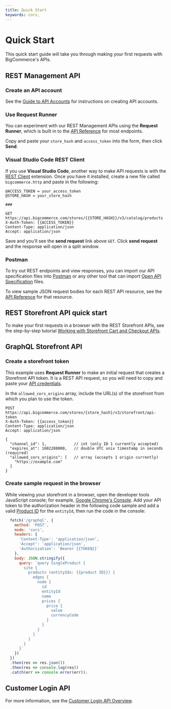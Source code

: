 ```yaml
---
title: Quick Start
keywords: cors, 
---
```


# Quick Start

This quick start guide will take you through making your first requests with BigCommerce's APIs.

## REST Management API

### Create an API account

See the [Guide to API Accounts](/docs/start/authentication/api-accounts) for instructions on creating API accounts.

### Use Request Runner

You can experiment with our REST Management APIs using the **Request Runner**, which is built in to the [API Reference](/docs/api) for most endpoints.

Copy and paste your `store_hash` and `access_token` into the form, then click **Send**.

### Visual Studio Code REST Client

If you use **Visual Studio Code**, another way to make API requests is with the [REST Client](https://marketplace.visualstudio.com/items?itemName=humao.rest-client) extension. Once you have it installed, create a new file called `bigcommerce.http` and paste in the following:

```http
@ACCESS_TOKEN = your_access_token
@STORE_HASH = your_store_hash

###

GET https://api.bigcommerce.com/stores/{{STORE_HASH}}/v3/catalog/products
X-Auth-Token: {{ACCESS_TOKEN}}
Content-Type: application/json
Accept: application/json
```

Save and you'll see the **send request** link above `GET`. Click **send request** and the response will open in a split window.

### Postman

To try out REST endpoints and view responses, you can import our API specification files into [Postman](https://www.getpostman.com/) or any other tool that can import [Open API Specification](https://swagger.io/specification/) files.

To view sample JSON request bodies for each REST API resource, see the [API Reference](/docs/api) for that resource.

## REST Storefront API quick start

To make your first requests in a browser with the REST Storefront APIs, see the step-by-step tutorial [Working with Storefront Cart and Checkout APIs](/docs/storefront/cart-checkout/guide/rest-storefront).

## GraphQL Storefront API

### Create a storefront token

This example uses **Request Runner** to make an initial request that creates a Storefront API token. It is a REST API request, so you will need to copy and paste your [API credentials](/docs/start/authentication/api-accounts#creating-store-level-api-credentials).

In the `allowed_cors_origins` array, include the URL(s) of the storefront from which you plan to use the token.

```http filename="Example request: Create a storefront token" copy
POST https://api.bigcommerce.com/stores/{store_hash}/v3/storefront/api-token
X-Auth-Token: {{access_token}}
Content-Type: application/json
Accept: application/json

{
  "channel_id": 1,            // int (only ID 1 currently accepted)
  "expires_at": 1602288000,   // double UTC unix timestamp in seconds (required)
  "allowed_cors_origins": [   // array (accepts 1 origin currently)
    "https://example.com"
  ]
}
```

### Create sample request in the browser

While viewing your storefront in a browser, open the developer tools JavaScript console; for example, [Google Chrome's Console](https://developers.google.com/web/tools/chrome-devtools/console). Add your API token to the authorization header in the following code sample and add a valid [Product ID](/docs/rest-catalog/products#get-a-product) for the `entityId`, then run the code in the console:

```js filename="Example query" copy showLineNumbers
  fetch('/graphql', {
    method: 'POST',
    mode: 'cors',
    headers: { 
      'Content-Type': 'application/json',
      'Accept': 'application/json',
      'Authorization': `Bearer {{TOKEN}}`
    },
    body: JSON.stringify({
      query: `query SingleProduct {
        site {
          products (entityIds: {{product ID}}) {
            edges {
              node {
                id
                entityId
                name
                prices {
                  price {
                    value
                    currencyCode
                  }
                }
              }
            }
          }
        }
      }`
    })
  })
  .then(res => res.json())
  .then(res => console.log(res))
  .catch(err => console.error(err));
```

## Customer Login API

For more information, see the [Customer Login API Overview](/docs/start/authentication/customer-login).

